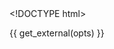 <!DOCTYPE html>
<html>
  <head>
    <meta http-equiv="Content-Type" content="text/html; charset=utf-8"/>

    <title>{{ opts$params$title }}</title>

    {{ get_external(opts) }}

  </head>

  <body>
    <script type="text/javascript">
    ```r

    data = {{ get_data_as_json(opts) }}

    decimal_format = d3.format(".2f")

    radius = {{ opts$params$radius }}

    color_scale = {{ get_d3_color_scale(opts) }}

    plot = append_plot(
        selector: "#container"
        width: {{ opts$params$width }}
        height: {{ opts$params$height }}
        padding: {{ get_padding_param(opts) }}
        x_domain: {{ get_xlim_param(opts)}}
        y_domain: {{ get_ylim_param(opts)}}
        title: "{{ opts$params$title }}"
        xlab: "{{ opts$params$xlab }}"
        ylab: "{{ opts$params$ylab }}"
    )

    plot.append("defs").append("clipPath")
        .attr("id", "clip")
      .append("rect")
        .attr("width", plot.width)
        .attr("height", plot.height);

    clip = plot.append("g").attr("clip-path", "url(#clip)")

    transform = (d) ->
        "translate(#{plot.scales.x(d.x)},#{plot.scales.y(d.y)})"

    clip.append("rect")
      .attr(
            "class": "overlay"
            "width":  plot.width
            "height": plot.height
            "fill": "none"
            "pointer-events": "all"
      ).style("cursor","move")
      .call(d3.behavior.zoom()
          .x(plot.scales.x)
          .y(plot.scales.y)
          .scaleExtent([1, Infinity])
          .on("zoom", () -> redraw() )
      )

    circles = clip.selectAll("circle")
        .data(data)
      .enter().append("svg:circle")
        .attr(
            "r": radius
            "title": (d) -> "<strong>#{d.name__}</strong><br>x: #{decimal_format(d.x)}<br>y: #{decimal_format(d.y)}"
            "class": "circle_tooltip"
            "transform": transform
            "fill": (d) -> color_scale(d.colorize__)
        )

    names = clip.selectAll("text")
        .data(data, (d) -> d.name__)
      .enter().append("text")
        .text((d) -> d.name__)
        .attr(
            "dy": ".32em"
            "dx": "8"
            "text-anchor": "left"
            "display": "none"
            "transform":  transform
        )

    redraw = () ->
        plot.select(".x.axis").call(plot.axes.x);
        plot.select(".y.axis").call(plot.axes.y);
        circles.attr("transform", transform)
        names.attr("transform", transform)

    $(".circle_tooltip").tooltip
        html: true
        container: "body"
        placement: "top"

    sidebar = plot.append("g")
        .attr("transform","translate(#{plot.width + 15},#{0})")

    g_names = sidebar.append("g")
        .style("cursor", "pointer")
        .style("font-size","22px")
        .on("click", () -> toggle_names() )



    g_color_legend = sidebar.selectAll(".key")
        .data(color_scale.domain().reverse())
      .enter().append("g")
        .attr(
              "transform": (d, i) -> "translate(0, #{i * (radius * 2 + 15) + 50})"
              "class": "key"
        )

    g_color_legend.append("circle")
        .attr(
            "r": radius
            "fill": color_scale
        )

    # legend_names = get_legend_names_param(opts)
    g_color_legend.append("text")
        .attr(
            "x": radius + 10
            "y": 0
            "dy": ".35em"
        ).text((d) -> d)
        # ).text((d,i) -> legend_names[i])


    d3.select(window).on("keydown", () ->
        # switch (d3.event.keyCode) {
          # case : year = Math.max(year0, year - 10); break;
          # case 39: year = Math.min(year1, year + 10); break;
        # }
        # console.log(d3.event.keyCode)
        if (d3.event.keyCode in [78, 32]) # 'n' or 'space bar'
            change()
    )

    g_names.append("circle")
        .attr("r", 7)
        .attr("stroke","black")
        .attr("stroke-width",2)

    g_names.append("text")
        .attr('text-anchor', 'start')
        .attr('dy', '.32em')
        .attr('dx', '12')


    toggle_names = ()->
        if g_names.classed("show_names")
            g_names.attr("class","")
            toggle_g_names()
        else
            g_names.attr("class","show_names")
            toggle_g_names()

    toggle_g_names = ()->
        if g_names.classed("show_names")
            names.attr("display", "inline")
            g_names.select("circle").attr("fill","black")
            # g_names.select("text").text(" Hide names")
        else
            names.attr("display", "none")
            g_names.select("circle").attr("fill","white")
            g_names.select("text").text("Show names")

    toggle_g_names()

    ```
    </script>
  </body>
</html>